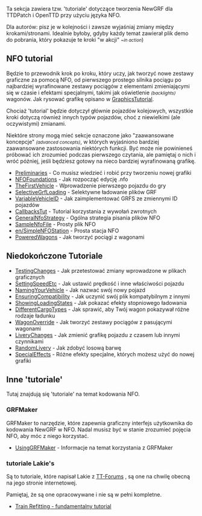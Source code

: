 {{pl/Development/NewGRF/inne strony|en=www.tt-wiki.net/wiki/NFOTutorial|pl=pl/Development/NewGRF/NFO Tutorial/Main Page}} {{en/-}}
<!--{{NFOTutorial}}-->{{pl/Development/NewGRF/NFO Tutorial/Navigation}}

Ta sekcja zawiera tzw. 'tutoriale' dotyczące tworzenia NewGRF dla TTDPatch i OpenTTD przy użyciu języka NFO.

Dla autorów: pisz je w kolejności i zawsze wyjaśniaj zmiany między krokami/stronami. Idealnie byłoby, gdyby każdy temat zawierał plik demo do pobrania, który pokazuje te kroki "w akcji" <small>''~in action''</small>)

== NFO tutorial ==
Będzie to przewodnik krok po kroku, który uczy, jak tworzyć nowe zestawy graficzne za pomocą NFO, od pierwszego prostego silnika pociągu po najbardziej wyrafinowane zestawy pociągów z elementami zmieniającymi się w czasie i efektami specjalnymi, takimi jak oświetlenie <small>''(backlights)''</small> wagonów. Jak rysować grafikę opisano w <!--[[GraphicsTutorial]]-->[https://www.tt-wiki.net/wiki/GraphicsTutorial GraphicsTutorial].

Chociaż 'tutorial' będzie dotyczył głównie pojazdów kolejowych, wszystkie kroki dotyczą również innych typów pojazdów, choć z niewielkimi (ale oczywistymi) zmianami.

Niektóre strony mogą mieć sekcje oznaczone jako "zaawansowane koncepcje" <small>''(advanced concepts)''</small>, w których wyjaśniono bardziej zaawansowane zastosowania niektórych funkcji. Być może nie powinieneś próbować ich zrozumieć podczas pierwszego czytania, ale pamiętaj o nich i wróć później, jeśli będziesz gotowy na nieco bardziej wyrafinowaną grafikę.

* [[pl/Development/NewGRF/NFO Tutorial/Preliminaries|Preliminaries]] - Co musisz wiedzieć i robić przy tworzeniu nowej grafiki
* [[pl/Development/NewGRF/NFO Tutorial/Foundations|NFOFoundations]] - Jak rozpocząć edycję .nfo
* [http://www.tt-wiki.net/wiki/TheFirstVehicle TheFirstVehicle] - Wprowadzenie pierwszego pojazdu do gry
* [[pl/Development/NewGRF/NFO Tutorial/Selective GRF Loading|SelectiveGrfLoading]] - Selektywne ładowanie plików GRF
* [http://www.tt-wiki.net/wiki/VariableVehicleID VariableVehicleID] - Jak zaimplementować GRFS ze zmiennymi ID pojazdów
* [[pl/Development/NewGRF/NFO Tutorial/Callbacks|CallbacksTut]] - Tutorial korzystania z wywołań zwrotnych
* [[pl/Development/NewGRF/NFO Tutorial/General strategy for implementing new graphics|GeneralNfoStrategy]] - Ogólna strategia pisania plików NFO
* [[pl/Development/NewGRF/NFO Tutorial/Sample NFO file|SampleNfoFile]] - Prosty plik NFO
* [[en/SimpleNFOStation]] - Prosta stacja NFO
* [http://www.tt-wiki.net/wiki/PoweredWagons PoweredWagons] - Jak tworzyć pociągi z wagonami

== Niedokończone Tutoriale ==
* [[pl/Development/NewGRF/NFO Tutorial/Testing changes|TestingChanges]] - Jak przetestować zmiany wprowadzone w plikach graficznych
* [http://www.tt-wiki.net/wiki/SettingSpeedEtc SettingSpeedEtc] - Jak ustawić prędkość i inne właściwości pojazdu
* [http://www.tt-wiki.net/wiki/NamingYourVehicle NamingYourVehicle] - Jak nazwać swój nowy pojazd
* [http://www.tt-wiki.net/wiki/EnsuringCompatibility EnsuringCompatibility] - Jak uczynić swój plik kompatybilnym z innymi
* [http://www.tt-wiki.net/wiki/ShowingLoadingStates ShowingLoadingStates] - Jak pokazać efekty stopniowego ładowania
* [http://www.tt-wiki.net/wiki/DifferentCargoTypes DifferentCargoTypes] - Jak sprawić, aby Twój wagon pokazywał różne rodzaje ładunku
* [http://www.tt-wiki.net/wiki/WagonOverride WagonOverride] - Jak tworzyć zestawy pociągów z pasującymi wagonami
* [http://www.tt-wiki.net/wiki/LiveryChanges LiveryChanges] - Jak zmienić grafikę pojazdu z czasem lub innymi czynnikami
* [http://www.tt-wiki.net/wiki/RandomLivery RandomLivery] - Jak zdobyć losową barwę
* [http://www.tt-wiki.net/wiki/SpecialEffects SpecialEffects] - Różne efekty specjalne, których możesz użyć do nowej grafiki

== Inne 'tutoriale' ==
Tutaj znajdują się 'tutoriale' na temat kodowania NFO.

=== GRFMaker ===
GRFMaker to narzędzie, które zapewnia graficzny interfejs użytkownika do kodowania NewGRF w NFO. Nadal musisz być w stanie zrozumieć pojęcia NFO, aby móc z niego korzystać.

* [http://www.tt-wiki.net/wiki/UsingGRFMaker UsingGRFMaker] - Informacje na temat korzystania z GRFMaker

=== tutoriale Lakie's ===
Są to tutoriale, które napisał Lakie z [http://www.tt-forums.net/ TT-Forums] , są one na chwilę obecną na jego stronie internetowej.

Pamiętaj, że są one opracowywane i nie są w pełni kompletne.

* [http://users2.tt-forums.net/lakie/NfoCoding.php?id=1 Train Refitting - fundamentalny tutorial]

<!--[[Category:Tutorials]]-->